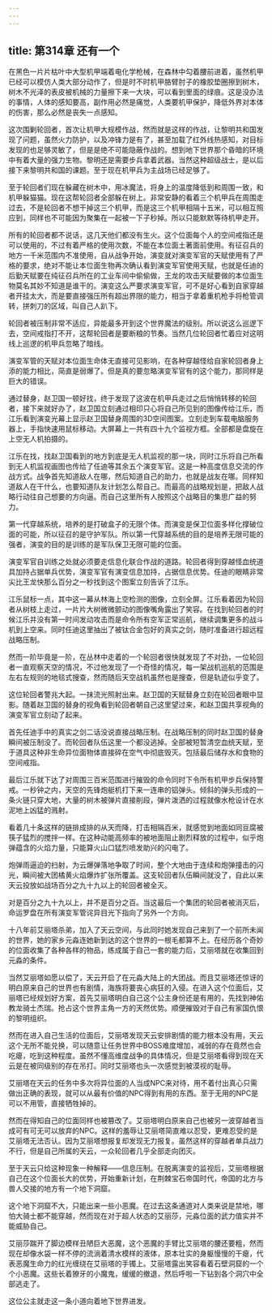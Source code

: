 ```yaml
---
---
---
```

title: 第314章 还有一个
---



在黑色一片片枯叶中大型机甲端着电化学枪械，在森林中勾着腰前进着，虽然机甲已经可以模仿人类大部分动作了，但是时不时机甲胳臂肘子的橡胶垫圈擦到树木，树木不光泽的表皮被机械的力量擦下来一大块，可以看到里面的绿痕。这是没办法的事情，人体的感知要高，副作用必然是痛觉，人类要机甲保护，降低外界对本体的伤害，那么必然是丧失一点感知。

这次围剿轮回者，首次让机甲大规模作战，然而就是这样的作战，让黎明共和国发现了问题，虽然火力防护，以及冲锋力是有了，甚至加载了红外线热感知，对目标发现的也足够灵敏了，但是是绝不可能隐蔽作战的。想到地下世界那个昏暗的环境中有着大量的强力生物。黎明还是需要步兵拿着武器。当然这种超级战士，是以后接下来黎明共和国的课题。至于现在机甲兵为主战场已经足够了。

至于轮回者们现在躲藏在树木中，用冰魔法，将身上的温度降低到和周围一致，和机甲躲猫猫。现在这帮轮回者全部躲在树上。非常安静的看着三个机甲兵在周围走过去，不是轮回者不想干掉这三个机甲，而是这三个机甲相隔十五米，可以相互照应到，同样也不可能因为聚集在一起被一下子秒掉。所以只能默默等待机甲走开。

所有的轮回者都不说话，这几天他们都没有生火。这个位面每个人的空间戒指还是可以使用的，不过有着严格的使用次数，不能在本位面土著面前使用。有征召兵的地方一千米范围内不准使用，自从战争开始，演变就对演变军官的天赋使用有了严格的要求，绝对不能让本位面生物再次确认看到演变军官使用天赋，也就是任迪的后勤天赋要在纯征召兵所在的工业车间中偷偷做，王龙的攻击天赋要做的本位面生物莫名其妙不知道是谁干的。演变这么严要求演变军官，可不是好心看到自家穿越者开挂太大，而是要直接强压所有超出界限的能力，相当于拿着重机枪手将枪管调转，拼刺刀的区域，叫自己人趴下。

轮回者被压制非常不适应，异能最多开到这个世界魔法的级别。所以说这么巡逻下去，空间戒指打不开，这帮轮回者是要断粮的节奏。当然几位轮回者忙着应对这明线上巡逻的机甲兵忽略了暗线。

演变军管的天赋对本位面生命体无直接可见影响，在各种穿越怪给自家轮回者身上添的能力相比，简直是弱爆了。但是真的要忽略演变军官有的这个能力，那同样是巨大的错误。

通过替身，赵卫国一顿好找，终于发现了这波在机甲兵走过之后悄悄转移的轮回者，接下来就好办了，赵卫国立刻通过相印只心将自己所见到的图像传给江乐，而江乐看到演变光幕上显示赵卫国替身周围的3D空间图案。立刻走到车载电脑服务器上，手指快速用鼠标移动。大屏幕上一共有四十九个监视方框。全部都是盘旋在上空无人机拍摄的。

江乐在找，找赵卫国看到的地方到底是无人机监视的那一块，同时江乐将自己所看到无人机监视画图也传给了任迪等其余五个演变军官。这是一种高度信息交流的作战方式。战争首先知道敌人在哪，然后知道自己的助力，也就是战友在哪。同样知道敌人在干什么，也要知道队友计划怎么帮自己。而最高的战略规划是，把敌人战略行动往自己想要的方向逼。而自己这里所有人按照这个战略目的集思广益的努力。

第一代穿越系统，培养的是打破盒子的无限个体。而演变是保卫位面多样化撑破位面的可能，所以征召的是守护军队。所以第一代穿越系统的目的是培养无限可能的强者，演变的目的是训练的是军队保卫无限可能的位面。

演变军官自训练之处就必须要走信息化联合作战的道路。轮回者得到穿越怪血统道具加持占据单兵优势，演变军官有演变信息加持，占据信息优势。任迪的眼睛非常尖比王龙快那么百分之一秒找到这个图案立刻告诉了江乐。

江乐鼠标一点，其中这一幕从林海上空检测的图像，立刻全屏。江乐看着因为轮回者从树枝上走过，一片片大树微微颤动的图像嘴角露出了笑容。在找到轮回者的时候江乐并没有第一时间发动攻击而是命令所有空军正常巡航，继续调集更多的战斗机到上空来。同时任迪这里抽出了被钛合金包好的真实之剑，随时准备进行超远程战略压制。

然而一阶毕竟是一阶，在丛林中走着的一个轮回者很快就发现了不对劲，一位轮回者一直观察天空的情况，不过他发现了一个奇怪的情况，每一架战机巡航的范围是左右左规则的地毯式搜查，然而随后天空战机虽然也是搜查，但是轨迹似乎变了。

这位轮回者警兆大起。一抹流光照射出来。赵卫国的天赋替身立刻在轮回者眼中显影。随着赵卫国的替身的视角看到轮回者朝自己这里望过来，和赵卫国共享视角的演变军官立刻动了起来。

首先任迪手中的真实之剑二话没说直接战略压制。在战略压制的同时赵卫国的替身瞬间被压制没了。而轮回者队伍这里一个都没逃掉。全部被短暂清空血统天赋，至于道具这种非生命异位面物体直接碎在空气中彻底毁灭。包括最后储存水和食物的空间戒指。

最后江乐就下达了对周围三百米范围进行摧毁的命令同时下令所有机甲步兵保持警戒。一秒钟之内，天空的先锋炮艇机打下来一连串的铝弹头。倾斜的弹头形成的一条火链只穿大地，大量的树木被弹片直接削段，弹片泼洒的过程就像水枪设计在水泥地上凶猛的溅射。

看着几十条这样的链排成排的从天而降，打击相隔百米，就感觉到地面如同豆腐被筷子猛烈的搅拌一样。在这种动能高频率的被地面阻止剧烈释放的过程中，似乎炮弹蕴含的火焰力量，只能算火山口猛烈喷发助兴的闪电了。

炮弹雨逼迫的扫射，为云爆弹落地争取了时间，整个大地由于连续和炮弹撞击的闪光，瞬间被大团橘黄火焰爆炸扩张所覆盖。这支轮回者队伍瞬间就没了，自此以来天云投放如战场百分之九十九以上的轮回者被全灭。

对是百分之九十九以上，并不是百分之百。当这最后一个集团的轮回者被消灭后，命运罗盘在所有演变军管诧异目光下指向了另外一个方向。

十八年前艾丽塔杀弟，加入了天云空间，与此同时她发现自己来到了一个前所未闻的世界，她的家乡元淼连她新到达的这个世界的一根毛都算不上。在经历各个奇妙的位面收集了各种各样的物品，练成属于自己一套的能力后，艾丽塔就在收集回到元淼的条件。

当然艾丽塔如愿以偿了，天云开启了在元淼大陆上的大团战。而且艾丽塔还惊讶的明白原来自己的世界也有剧情，海族将要丧心病狂的入侵。在进入这个位面后，艾丽塔已经规划好方案，首先艾丽塔明白自己这个公主身份还是有用的，先找到神佑教龙骑士杰瑞。抢占这个世界主角一方的天然优势。顺便摧毁对于自己有家国仇恨的黎明组织。

然而在进入自己生活的位面后，艾丽塔发现天云安排剧情的能力根本没有用，天云这个无所不能兑换，可以随意让任务世界中BOSS难度增加，减弱的存在竟然也会吃瘪，吃到这种程度。虽然不懂高维度战争的具体情况，但是艾丽塔看得到现在天云是在被同级别的存在吊打。同时艾丽塔也头一次感觉到被漠视的耻辱。

艾丽塔在天云的任务中多次将异位面的人当成NPC来对待，用不着付出真心只需做出正确的表现，就可以从最有价值的NPC得到有用的东西。至于无用的NPC是可以不用管，直接牺牲掉的。

然而在得知自己的位面同样也被篡改了。艾丽塔明白原来自己也被另一波穿越者当成可有可无可以放弃的NPC。这样的羞辱让艾丽塔简直难以忍受，更难忍受的是艾丽塔无法否认。因为艾丽塔想报复却发现无力报复。虽然这样的穿越者单兵战力不行，但是自己所属的天云，一众轮回者几乎全部走向团灭。

至于天云只给这种现象一种解释——信息压制。在脱离演变的监视后，艾丽塔根据自己在这个位面长大的优势，开始重新计划，在荆棘宝石帝国时代，帝国的北方与兽人交接的地方有一个地下洞窟。

这个地下洞窟不大，只能出来一些小恶魔。在过去这条通道对人类来说是禁地，哪怕大骑士都不能穿越，然而现在对于超人状态的艾丽莎，元淼位面的武力值实并不能威胁自己。

艾丽莎踹开了脚边模样丑陋巨大恶魔，这个恶魔的手臂比艾丽塔的腰还要粗，然而现在却像水袋一样不停的流淌着清水模样的液体，原本壮实的身躯慢慢的干瘪，代表恶魔生命力的红光缠绕在艾丽塔的手镯上。艾丽塔露出笑容看着石壁洞窟的一个个小恶魔。这些长着獠牙的小魔鬼，缓缓的撤退，然后呼啦一下钻到各个洞穴中全部逃走了。

这位公主就走这一条小道向着地下世界进发。